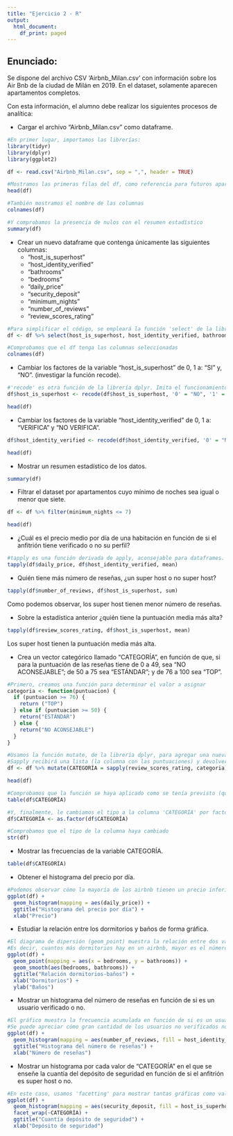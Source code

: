 ---
title: "Ejercicio 2 - R"
output:
  html_document:
    df_print: paged
---

## Enunciado:

Se dispone del archivo CSV 'Airbnb_Milan.csv' con información sobre los Air Bnb de la ciudad de Milán en 2019. En el dataset, solamente aparecen apartamentos completos. 

Con esta información, el alumno debe realizar los siguientes procesos de analítica:

* Cargar el archivo “Airbnb_Milan.csv” como dataframe.

```{r}
#En primer lugar, importamos las librerías:
library(tidyr)
library(dplyr)
library(ggplot2)
```
```{r}
df <- read.csv("Airbnb_Milan.csv", sep = ",", header = TRUE)
```
```{r}
#Mostramos las primeras filas del df, como referencia para futuros apartados
head(df)
```
```{r}
#También mostramos el nombre de las columnas
colnames(df)
```
```{r}
#Y comprobamos la presencia de nulos con el resumen estadístico
summary(df)
```
* Crear un nuevo dataframe que contenga únicamente las siguientes columnas:
  + “host_is_superhost”
  + “host_identity_verified”
  + “bathrooms”
  + “bedrooms”
  + “daily_price”
  + “security_deposit”
  + “minimum_nights”
  + “number_of_reviews”
  + “review_scores_rating”
  
```{r}
#Para simplificar el código, se empleará la función 'select' de la librería dplyr, así como el operador pipe (%>%)
df <- df %>% select(host_is_superhost, host_identity_verified, bathrooms, bedrooms, daily_price, security_deposit, minimum_nights, number_of_reviews, review_scores_rating)
```
```{r}
#Comprobamos que el df tenga las columnas seleccionadas
colnames(df)
```
* Cambiar los factores de la variable “host_is_superhost” de 0, 1 a: “SI” y, “NO”. (investigar la función recode).

```{r}
#'recode' es otra función de la librería dplyr. Imita el funcionamiento de 'switch', permitiendo cambiar el valor de los factores
df$host_is_superhost <- recode(df$host_is_superhost, '0' = "NO", '1' = "SI")
```
```{r}
head(df)
```
* Cambiar los factores de la variable “host_identity_verified” de 0, 1 a: “VERIFICA” y “NO VERIFICA”.

```{r}
df$host_identity_verified <- recode(df$host_identity_verified, '0' = "NO VERIFICA", '1' = "VERIFICA")
```
```{r}
head(df)
```
* Mostrar un resumen estadístico de los datos.

```{r}
summary(df)
```
* Filtrar el dataset por apartamentos cuyo mínimo de noches sea igual o menor que siete.

```{r}
df <- df %>% filter(minimum_nights <= 7)
```
```{r}
head(df)
```
* ¿Cuál es el precio medio por día de una habitación en función de si el anfitrión tiene verificado o no su perfil?

```{r}
#tapply es una función derivada de apply, aconsejable para dataframes. Realiza una operación en función de un vector de factores (en este caso, 'NO VERIFICA' y 'VERIFICA')
tapply(df$daily_price, df$host_identity_verified, mean)
```
* Quién tiene más número de reseñas, ¿un super host o no super host?

```{r}
tapply(df$number_of_reviews, df$host_is_superhost, sum)
```
Como podemos observar, los super host tienen menor número de reseñas.

* Sobre la estadística anterior ¿quién tiene la puntuación media más alta?

```{r}
tapply(df$review_scores_rating, df$host_is_superhost, mean)
```
Los super host tienen la puntuación media más alta.

* Crea un vector categórico llamado “CATEGORÍA”, en función de que, si para la puntuación de las reseñas tiene de 0 a 49, sea “NO ACONSEJABLE”; de 50 a 75 sea “ESTÁNDAR”; y de 76 a 100 sea “TOP”.

```{r}
#Primero, creamos una función para determinar el valor a asignar
categoria <- function(puntuacion) {
  if (puntuacion >= 76) {
    return ("TOP")
  } else if (puntuacion >= 50) {
    return("ESTÁNDAR")
  } else {
    return("NO ACONSEJABLE")
  }
}
```

```{r}
#Usamos la función mutate, de la librería dplyr, para agregar una nueva columna.
#Sapply recibirá una lista (la columna con las puntuaciones) y devolverá un vector (los valores de la nueva columna).
df <- df %>% mutate(CATEGORÍA = sapply(review_scores_rating, categoria))
```
```{r}
head(df)
```
```{r}
#Comprobamos que la función se haya aplicado como se tenía previsto (que haya varios tipos de categorías)
table(df$CATEGORÍA)
```
```{r}
#Y, finalmente, le cambiamos el tipo a la columna 'CATEGORÍA' por factor
df$CATEGORÍA <- as.factor(df$CATEGORÍA)
```
```{r}
#Comprobamos que el tipo de la columna haya cambiado
str(df)
```
* Mostrar las frecuencias de la variable CATEGORÍA.

```{r}
table(df$CATEGORÍA)
```
* Obtener el histograma del precio por día.

```{r}
#Podemos observar cómo la mayoría de los airbnb tienen un precio inferior a 500 por día
ggplot(df) +
  geom_histogram(mapping = aes(daily_price)) +
  ggtitle("Histograma del precio por día") +
  xlab("Precio")
```

* Estudiar la relación entre los dormitorios y baños de forma gráfica.

```{r}
#El diagrama de dipersión (geom_point) muestra la relación entre dos variables. En este caso, y como demuestra la recta de ajuste (geom_smooth), los baños y los dormitorios tienen una correlación positiva.
#Es decir, cuantos más dormitorios hay en un airbnb, mayor es el número de baños
ggplot(df) +
  geom_point(mapping = aes(x = bedrooms, y = bathrooms)) +
  geom_smooth(aes(bedrooms, bathrooms)) +
  ggtitle("Relación dormitorios-baños") +
  xlab("Dormitorios") +
  ylab("Baños")
```

* Mostrar un histograma del número de reseñas en función de si es un usuario verificado o no.

```{r}
#El gráfico muestra la frecuencia acumulada en función de si es un usuario verificado o no
#Se puede apreciar cómo gran cantidad de los usuarios no verificados no tienen reseñas
ggplot(df) +
  geom_histogram(mapping = aes(number_of_reviews, fill = host_identity_verified)) +
  ggtitle("Histograma del número de reseñas") +
  xlab("Número de reseñas") 
```

* Mostrar un histograma por cada valor de “CATEGORÍA” en el que se enseñe la cuantía del depósito de seguridad en función de si el anfitrión es super host o no.

```{r}
#En este caso, usamos 'facetting' para mostrar tantas gráficas como valores únicos tenga la variable 'CATEGORÍA'
ggplot(df) +
  geom_histogram(mapping = aes(security_deposit, fill = host_is_superhost)) +
  facet_wrap(~CATEGORÍA) +
  ggtitle("Cuantía depósito de seguridad") +
  xlab("Depósito de seguridad") 
```

